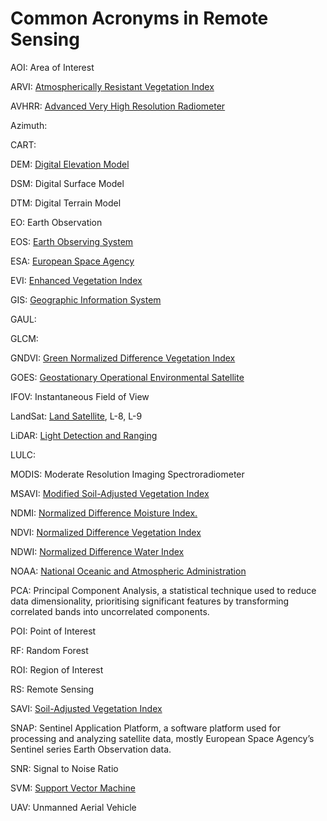 # Common Acronyms in Remote Sensing {.unnumbered}

AOI: Area of Interest

ARVI: [Atmospherically Resistant Vegetation Index](week3.qmd)

AVHRR: [Advanced Very High Resolution Radiometer](https://en.wikipedia.org/wiki/Advanced_very-high-resolution_radiometer)

Azimuth:

CART:

DEM: [Digital Elevation Model](https://www.usgs.gov/faqs/what-digital-elevation-model-dem)

DSM: Digital Surface Model

DTM: Digital Terrain Model

EO: Earth Observation

EOS: [Earth Observing System](https://eospso.nasa.gov/content/nasas-earth-observing-system-project-science-office)

ESA: [European Space Agency](https://www.esa.int/)

EVI: [Enhanced Vegetation Index](week3.qmd)

GIS: [Geographic Information System](https://www.usgs.gov/faqs/what-geographic-information-system-gis)

GAUL:

GLCM:

GNDVI: [Green Normalized Difference Vegetation Index](week3.qmd)

GOES: [Geostationary Operational Environmental Satellite](https://science.nasa.gov/mission/goes/)

IFOV: Instantaneous Field of View

LandSat: [Land Satellite](https://en.wikipedia.org/wiki/Landsat_program), L-8, L-9

LiDAR: [Light Detection and Ranging](https://en.wikipedia.org/wiki/Lidar)

LULC:

MODIS: Moderate Resolution Imaging Spectroradiometer

MSAVI: [Modified Soil-Adjusted Vegetation Index](week3.qmd)

NDMI: [Normalized Difference Moisture Index.](week3.qmd)

NDVI: [Normalized Difference Vegetation Index](week3.qmd)

NDWI: [Normalized Difference Water Index](week3.qmd)

NOAA: [National Oceanic and Atmospheric Administration](https://oceanservice.noaa.gov/about/)

PCA: Principal Component Analysis, a statistical technique used to reduce data dimensionality, prioritising significant features by transforming correlated bands into uncorrelated components.

POI: Point of Interest

RF: Random Forest

ROI: Region of Interest

RS: Remote Sensing

SAVI: [Soil-Adjusted Vegetation Index](week3.qmd)

SNAP: Sentinel Application Platform, a software platform used for processing and analyzing satellite data, mostly European Space Agency's Sentinel series Earth Observation data.

SNR: Signal to Noise Ratio

SVM: [Support Vector Machine](https://www.youtube.com/watch?v=efR1C6CvhmE)

UAV: Unmanned Aerial Vehicle
